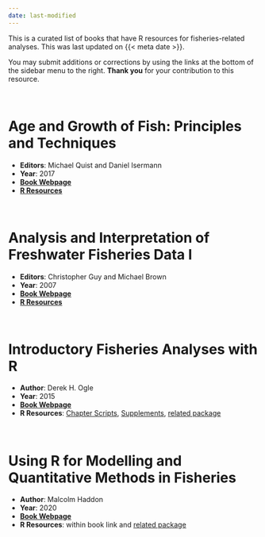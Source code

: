 ```yaml
---
date: last-modified
---
```


:::{.callout-note appearance="minimal"}
This is a curated list of books that have R resources for fisheries-related analyses. This was last updated on {{< meta date >}}.
:::

:::{.callout-tip appearance="minimal"}
You may submit additions or corrections by using the links at the bottom of the sidebar menu to the right. **Thank you** for your contribution to this resource.
:::

&nbsp;

# Age and Growth of Fish: Principles and Techniques

* **Editors**: Michael Quist and Daniel Isermann
* **Year**: 2017
* [**Book Webpage**](https://fisheries.org/bookstore/all-titles/professional-and-trade/55078c/) 
* [**R Resources**](https://derekogle.com/AGF/)

&nbsp;

# Analysis and Interpretation of Freshwater Fisheries Data I

* **Editors**: Christopher Guy and Michael Brown
* **Year**: 2007
* [**Book Webpage**](https://fisheries.org/bookstore/all-titles/professional-and-trade/55049c/) 
* [**R Resources**](http://derekogle.com/aiffd2007/)

&nbsp;

# Introductory Fisheries Analyses with R

* **Author**: Derek H. Ogle
* **Year**: 2015
* [**Book Webpage**](http://derekogle.com/IFAR/book/) 
* **R Resources**: [Chapter Scripts](http://derekogle.com/IFAR/scripts/), [Supplements](http://derekogle.com/IFAR/supplements/), [related package](https://fishr-core-team.github.io/FSA/)

&nbsp;

# Using R for Modelling and Quantitative Methods in Fisheries

* **Author**: Malcolm Haddon
* **Year**: 2020
* [**Book Webpage**](https://haddonm.github.io/URMQMF/) 
* **R Resources**: within book link and [related package](https://github.com/haddonm/MQMF)
